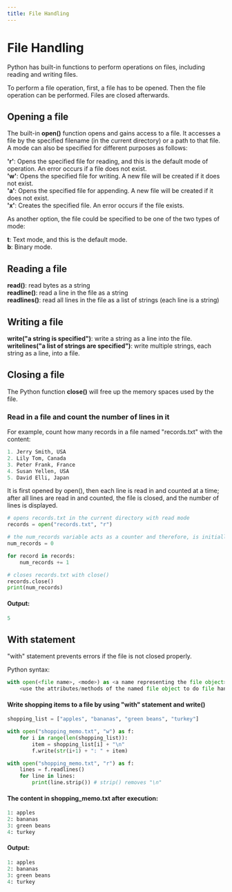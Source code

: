 ```yaml
---
title: File Handling
---
```


<CodeLabLayout title="PythonFileHandling">

# File Handling
Python has built-in functions to perform operations on files, including reading and writing files.

To perform a file operation, first, a file has to be opened. Then the file operation can be performed. Files are closed afterwards.

## Opening a file
The built-in **open()** function opens and gains access to a file. It accesses a file by the specified filename (in the current directory) or a path to that file. 
A mode can also be specified for different purposes as follows:

**'r'**: Opens the specified file for reading, and this is the default mode of operation. An error occurs if a file does not exist.<br />
**'w'**: Opens the specified file for writing. A new file will be created if it does not exist.<br />
**'a'**: Opens the specified file for appending. A new file will be created if it does not exist.<br />
**'x'**: Creates the specified file. An error occurs if the file exists.<br />


As another option, the file could be specified to be one of the two types of mode:

**t**: Text mode, and this is the default mode.<br />
**b**: Binary mode.<br />


## Reading a file

**read()**: read bytes as a string<br />
**readline()**: read a line in the file as a string<br />
**readlines()**: read all lines in the file as a list of strings (each line is a string)<br />

## Writing a file

**write("a string is specified")**: write a string as a line into the file.<br />
**writelines("a list of strings are specified")**: write multiple strings, each string as a line, into a file.<br />

## Closing a file
The Python function **close()** will free up the memory spaces used by the file.

### Read in a file and count the number of lines in it
For example, count how many records in a file named "records.txt" with the content: 
```Python
1. Jerry Smith, USA
2. Lily Tom, Canada
3. Peter Frank, France
4. Susan Yellen, USA
5. David Elli, Japan
```

It is first opened by open(), then each line is read in and counted at a time; after all lines are read in and counted, the file is closed, and the number of lines is displayed. 
```Python 
# opens records.txt in the current directory with read mode
records = open("records.txt", "r")

# the num_records variable acts as a counter and therefore, is initially set to 0
num_records = 0

for record in records:
    num_records += 1

# closes records.txt with close()    
records.close()
print(num_records)
```
#### Output:
```Python
5
```
## With statement
"with" statement prevents errors if the file is not closed properly.

Python syntax:
```Python
with open(<file name>, <mode>) as <a name representing the file object>:
    <use the attributes/methods of the named file object to do file hanling operations>
```

#### Write shopping items to a file by using "with" statement and write()
```Python
shopping_list = ["apples", "bananas", "green beans", "turkey"]

with open("shopping_memo.txt", "w") as f:
    for i in range(len(shopping_list)):
        item = shopping_list[i] + "\n"
        f.write(str(i+1) + ": " + item)

with open("shopping_memo.txt", "r") as f:
    lines = f.readlines()
    for line in lines:
        print(line.strip()) # strip() removes "\n"

```
#### The content in shopping_memo.txt after execution:
```Python
1: apples
2: bananas
3: green beans
4: turkey

```

#### Output:
```Python
1: apples
2: bananas
3: green beans
4: turkey

```

</CodeLabLayout>
